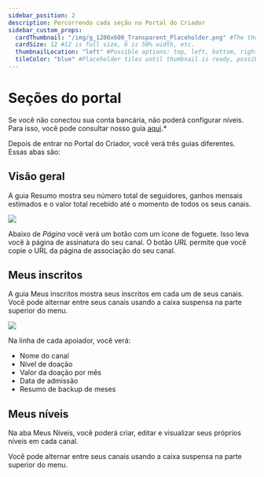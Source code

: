 ```yaml
---
sidebar_position: 2
description: Percorrendo cada seção no Portal do Criador
sidebar_custom_props:
  cardThumbnail: "/img/g_1200x600_Transparent_Placeholder.png" #The thumbnail on the category card.
  cardSize: 12 #12 is full size, 6 is 50% width, etc.
  thumbnailLocation: "left" #Possible options: top, left, bottom, right, none
  tileColor: "blue" #Placeholder tiles until thumbnail is ready, possible options: blue, cream, darkpurple, lightpurple, mauve, orange, pink, none
---
```


# Seções do portal

Se você não conectou sua conta bancária, não poderá configurar níveis. Para isso, você pode consultar nosso guia [aqui](https://help.odysee.tv/pt/category-basics/bankaccount).*

Depois de entrar no Portal do Criador, você verá três guias diferentes. Essas abas são:

## Visão geral

A guia Resumo mostra seu número total de seguidores, ganhos mensais estimados e o valor total recebido até o momento de todos os seus canais.

![](https://i.imgur.com/Q4e0snp.png)

Abaixo de *Página* você verá um botão com um ícone de foguete. Isso leva você à página de assinatura do seu canal. O botão *URL* permite que você copie o URL da página de associação do seu canal.

## Meus inscritos

A guia Meus inscritos mostra seus inscritos em cada um de seus canais. Você pode alternar entre seus canais usando a caixa suspensa na parte superior do menu.

![](https://i.imgur.com/pqleT9y.png)

Na linha de cada apoiador, você verá:

- Nome do canal
- Nível de doação
- Valor da doação por mês
- Data de admissão
- Resumo de backup de meses

## Meus níveis

Na aba Meus Níveis, você poderá criar, editar e visualizar seus próprios níveis em cada canal.

Você pode alternar entre seus canais usando a caixa suspensa na parte superior do menu.
